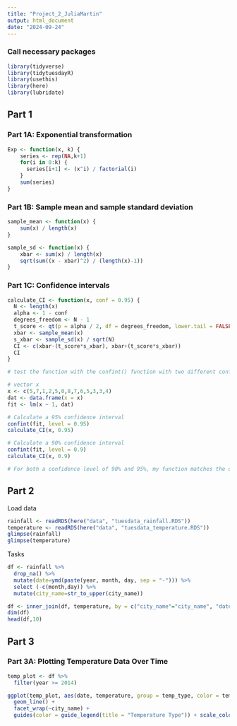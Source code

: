 ```yaml
---
title: "Project_2_JuliaMartin"
output: html_document
date: "2024-09-24"
---
```


### Call necessary packages

```r
library(tidyverse)
library(tidytuesdayR)
library(usethis)
library(here)
library(lubridate)
```

## Part 1

### Part 1A: Exponential transformation

```r
Exp <- function(x, k) {
    series <- rep(NA,k+1)
    for(i in 0:k) {
      series[i+1] <- (x^i) / factorial(i)
    }
    sum(series)
}
```

### Part 1B: Sample mean and sample standard deviation

```r
sample_mean <- function(x) {
    sum(x) / length(x)
}

sample_sd <- function(x) {
    xbar <- sum(x) / length(x)
    sqrt(sum((x - xbar)^2) / (length(x)-1))
}
```

### Part 1C: Confidence intervals 

```r
calculate_CI <- function(x, conf = 0.95) {
  N <- length(x)
  alpha <- 1 - conf
  degrees_freedom <- N - 1
  t_score <- qt(p = alpha / 2, df = degrees_freedom, lower.tail = FALSE)
  xbar <- sample_mean(x)
  s_xbar <- sample_sd(x) / sqrt(N)
  CI <- c(xbar-(t_score*s_xbar), xbar+(t_score*s_xbar))
  CI
}

# test the function with the confint() function with two different confidence levels:

# vector x
x <- c(5,7,1,2,5,0,8,7,6,5,3,3,4)
dat <- data.frame(x = x)
fit <- lm(x ~ 1, dat)

# Calculate a 95% confidence interval
confint(fit, level = 0.95)
calculate_CI(x, 0.95)

# Calculate a 90% confidence interval
confint(fit, level = 0.9)
calculate_CI(x, 0.9)

# For both a confidence level of 90% and 95%, my function matches the output of the confint function
```

## Part 2 

Load data  

```r
rainfall <- readRDS(here("data", "tuesdata_rainfall.RDS"))
temperature <- readRDS(here("data", "tuesdata_temperature.RDS"))
glimpse(rainfall)
glimpse(temperature)
```

Tasks  

```r
df <- rainfall %>% 
  drop_na() %>% 
  mutate(date=ymd(paste(year, month, day, sep = "-"))) %>% 
  select (-c(month,day)) %>% 
  mutate(city_name=str_to_upper(city_name))

df <- inner_join(df, temperature, by = c("city_name"="city_name", "date"="date"), relationship = "many-to-many")
dim(df)
head(df,10)
```
## Part 3  

### Part 3A: Plotting Temperature Data Over Time

```r
temp_plot <- df %>% 
  filter(year >= 2014)

ggplot(temp_plot, aes(date, temperature, group = temp_type, color = temp_type)) +
  geom_line() +
  facet_wrap(~city_name) + 
  guides(color = guide_legend(title = "Temperature Type")) + scale_color_manual(labels = c("Maximum", "Minimum"), values = c("red1","blue4")) + ggtitle("Maximum and Minimum Temperatures in 5 Australian Cites from 2014-2019") + ylab("Temperature (degrees Celcius)") + xlab("Date") + labs(subtitle = str_wrap("Minimum temperatures have remained roughly stable, but Sydney is seeing a slight rise in maximum temperatures during the Summer months and Melbourne and Perth are seeing a slight decrease in maximum temperatures during the Summer")) + theme(legend.position = "bottom", title = element_text(family = "Optima"))
```





